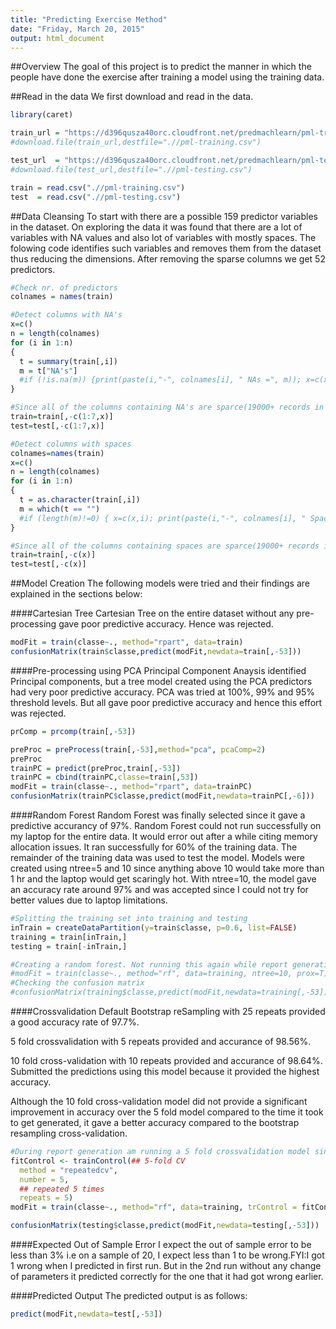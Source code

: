 ```yaml
---
title: "Predicting Exercise Method"
date: "Friday, March 20, 2015"
output: html_document
---
```


##Overview
The goal of this project is to predict the manner in which the people have done the exercise after training a model using the training data.

##Read in the data
We first download and read in the data.

```r
library(caret)
```
```r
train_url = "https://d396qusza40orc.cloudfront.net/predmachlearn/pml-training.csv" 
#download.file(train_url,destfile=".//pml-training.csv")

test_url  = "https://d396qusza40orc.cloudfront.net/predmachlearn/pml-testing.csv"
#download.file(test_url,destfile=".//pml-testing.csv")

train = read.csv(".//pml-training.csv")
test  = read.csv(".//pml-testing.csv")

```

##Data Cleansing
To start with there are a possible 159 predictor variables in the dataset. On exploring the data it was found that there are a lot of variables with NA values and also lot of variables with mostly spaces. The folowing code identifies such variables and removes them from the dataset thus reducing the dimensions. After removing the sparse columns we get 52 predictors.

```r
#Check nr. of predictors
colnames = names(train)

#Detect columns with NA's
x=c()
n = length(colnames)
for (i in 1:n)
{
  t = summary(train[,i])
  m = t["NA's"]
  #if (!is.na(m)) {print(paste(i,"-", colnames[i], " NAs =", m)); x=c(x,i)}
}

#Since all of the columns containing NA's are sparce(19000+ records in each contain NA), remove them from the dataset
train=train[,-c(1:7,x)]
test=test[,-c(1:7,x)]

#Detect columns with spaces
colnames=names(train)
x=c()
n = length(colnames)
for (i in 1:n)
{
  t = as.character(train[,i])
  m = which(t == "")
  #if (length(m)!=0) { x=c(x,i); print(paste(i,"-", colnames[i], " Spaces =", length(m)))}
}

#Since all of the columns containing spaces are sparce(19000+ records in each contain spaces), remove them from the dataset
train=train[,-c(x)]
test=test[,-c(x)]
```

##Model Creation
The following models were tried and their findings are explained in the sections below:

####Cartesian Tree
Cartesian Tree on the entire dataset without any pre-processing gave poor predictive accuracy. Hence was rejected.
```r
modFit = train(classe~., method="rpart", data=train)
confusionMatrix(train$classe,predict(modFit,newdata=train[,-53]))
```

####Pre-processing using PCA
Principal Component Anaysis identified Principal components, but a tree model created using the PCA predictors had very poor predictive accuracy.
PCA was tried at 100%, 99% and 95% threshold levels. But all gave poor predictive accuracy and hence this effort was rejected.

```r
prComp = prcomp(train[,-53])

preProc = preProcess(train[,-53],method="pca", pcaComp=2)
preProc
trainPC = predict(preProc,train[,-53])
trainPC = cbind(trainPC,classe=train[,53])
modFit = train(classe~., method="rpart", data=trainPC)
confusionMatrix(trainPC$classe,predict(modFit,newdata=trainPC[,-6]))
```

####Random Forest
Random Forest was finally selected since it gave a predictive accurancy of 97%. Random Forest could not run successfully on my laptop for the entire data. It would error out after a while citing memory allocation issues. It ran successfully for 60% of the training data. The remainder of the training data was used to test the model.
Models were created using ntree=5 and 10 since anything above 10 would take more than 1 hr and the laptop would get scaringly hot. With ntree=10, the model gave an accuracy rate around 97% and was accepted since I could not try for better values due to laptop limitations.

```r
#Splitting the training set into training and testing
inTrain = createDataPartition(y=train$classe, p=0.6, list=FALSE)
training = train[inTrain,]
testing = train[-inTrain,]

#Creating a random forest. Not running this again while report generation since it takes a long time. Just executing the final model in the section below
#modFit = train(classe~., method="rf", data=training, ntree=10, prox=T)
#Checking the confusion matrix
#confusionMatrix(training$classe,predict(modFit,newdata=training[,-53]))
```

####Crossvalidation
Default Bootstrap reSampling with 25 repeats provided a good accuracy rate of 97.7%. 

5 fold crossvalidation with 5 repeats provided and accurance of 98.56%. 

10 fold cross-validation with 10 repeats provided and accurance of 98.64%. Submitted the predictions using this model because it provided the highest accuracy. 

Although the 10 fold cross-validation model did not provide a significant improvement in accuracy over the 5 fold model compared to the time it took to get generated, it gave a better accuracy compared to the bootstrap resampling cross-validation. 

```r
#During report generation am running a 5 fold crossvalidation model since 10-fold model takes toooo long. The actual prediction was done with 10 fold cross-validation model.
fitControl <- trainControl(## 5-fold CV
  method = "repeatedcv",
  number = 5,
  ## repeated 5 times
  repeats = 5)
modFit = train(classe~., method="rf", data=training, trControl = fitControl, ntree=10, prox=T)
```

```r
confusionMatrix(testing$classe,predict(modFit,newdata=testing[,-53]))
```
####Expected Out of Sample Error
I expect the out of sample error to be less than 3% i.e on a sample of 20, I expect less than 1 to be wrong.FYI:I got 1 wrong when I predicted in first run. But in the 2nd run without any change of parameters it predicted correctly for the one that it had got wrong earlier. 

####Predicted Output
The predicted output is as follows:
```r
predict(modFit,newdata=test[,-53])
```
